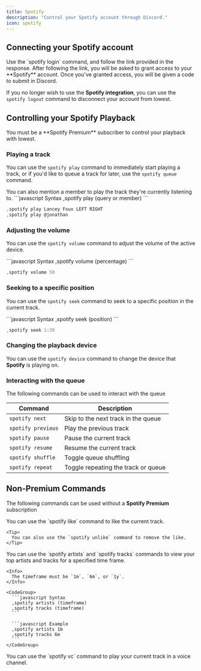```yaml
---
title: Spotify
description: "Control your Spotify account through Discord."
icon: spotify
---
```


## Connecting your Spotify account

<Steps>
  <Step title="Start the Process">
    Use the `spotify login` command, and follow the link provided in the
    response.

  </Step>

  <Step title="Grant Access">
    After following the link, you will be asked to grant access to your
    **Spotify** account.

  </Step>

  <Step title="Submit Code">
    Once you've granted access, you will be given a code to submit in Discord.

  </Step>
</Steps>

If you no longer wish to use the **Spotify integration**, you can use the `spotify logout` command to disconnect your account from lowest.

## Controlling your Spotify Playback

<Warning>
  You must be a **Spotify Premium** subscriber to control your playback with
  lowest.
</Warning>

### Playing a track

You can use the `spotify play` command to immediately start playing a track, or
if you'd like to queue a track for later, use the `spotify queue` command.

<Info>
  You can also mention a member to play the track they're currently listening
  to.
</Info>

<CodeGroup>
  ```javascript Syntax
  ,spotify play (query or member)
  ```

  ```javascript Example
  ,spotify play Lancey Foux LEFT RIGHT
  ,spotify play @jonathan
  ```
</CodeGroup>

### Adjusting the volume

You can use the `spotify volume` command to adjust the volume of the active
device.

<CodeGroup>
  ```javascript Syntax
  ,spotify volume (percentage)
  ```

  ```javascript Example
  ,spotify volume 50
  ```
</CodeGroup>

### Seeking to a specific position

You can use the `spotify seek` command to seek to a specific position in the
current track.

<CodeGroup>
  ```javascript Syntax
  ,spotify seek (position)
  ```

  ```javascript Example
  ,spotify seek 1:30
  ```
</CodeGroup>

### Changing the playback device

You can use the `spotify device` command to change the device that **Spotify** is
playing on.


### Interacting with the queue

The following commands can be used to interact with the queue

| Command            | Description                         |
| ------------------ | ----------------------------------- |
| `spotify next`     | Skip to the next track in the queue |
| `spotify previous` | Play the previous track             |
| `spotify pause`    | Pause the current track             |
| `spotify resume`   | Resume the current track            |
| `spotify shuffle`  | Toggle queue shuffling              |
| `spotify repeat`   | Toggle repeating the track or queue |

## Non-Premium Commands

The following commands can be used without a **Spotify Premium** subscription

<AccordionGroup>
  <Accordion title="Liking the current track">
    You can use the `spotify like` command to like the current track.

    <Tip>
      You can also use the `spotify unlike` command to remove the like.
    </Tip>
  </Accordion>

  <Accordion title="Viewing your top artists and tracks">
    You can use the `spotify artists` and `spotify tracks` commands to
    view your top artists and tracks for a specified time frame.

    <Info>
      The timeframe must be `1m`, `6m`, or `1y`.
    </Info>

    <CodeGroup>
      ```javascript Syntax
      ,spotify artists (timeframe)
      ,spotify tracks (timeframe)
      ```

      ```javascript Example
      ,spotify artists 1m
      ,spotify tracks 6m
      ```
    </CodeGroup>
  </Accordion>

  <Accordion title="Playing your current track in a voice channel">
    You can use the `spotify vc` command to play your current track in a
    voice channel.
  </Accordion>
</AccordionGroup>